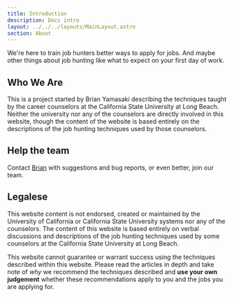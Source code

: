 ```yaml
---
title: Introduction
description: Docs intro
layout: ../../../layouts/MainLayout.astro
section: About
---
```

We're here to train job hunters better ways to apply for jobs. And maybe other things about job hunting like what to expect on your first day of work.

## Who We Are

This is a project started by Brian Yamasaki describing the techniques taught by the career counselors at the California State University at Long Beach. Neither the university nor any of the counselors are directly involved in this website, though the content of the website is based entirely on the descriptions of the job hunting techniques used by those counselors.

## Help the team

Contact [Brian](mailto:brian.yamasaki+78@gmail.com) with suggestions and bug reports, or even better, join our team.

## Legalese

This website content is not endorsed, created or maintained by the University of California or California State University systems nor any of the counselors. The content of this website is based entirely on verbal discussions and descriptions of the job hunting techniques used by some counselors at the California State University at Long Beach. 

This website cannot guarantee or warrant success using the techniques described within this website. Please read the articles in depth and take note of *why* we recommend the techniques described and **use your own judgement** whether these recommendations apply to you and the jobs you are applying for.
